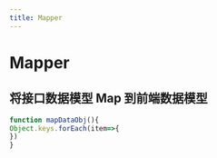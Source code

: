 ```yaml
---
title: Mapper
---
```


# Mapper

## 将接口数据模型 Map 到前端数据模型
```javascript
function mapDataObj(){
Object.keys.forEach(item=>{
})
}
```
